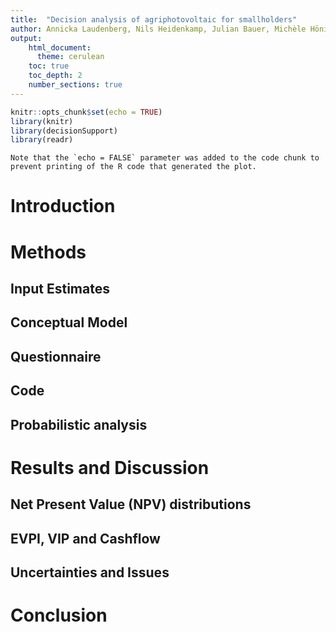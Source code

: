 ```yaml
---
title:  "Decision analysis of agriphotovoltaic for smallholders"
author: Annicka Laudenberg, Nils Heidenkamp, Julian Bauer, Michèle Hönicke
output:  
    html_document:
      theme: cerulean
    toc: true
    toc_depth: 2
    number_sections: true
---
```


```r
knitr::opts_chunk$set(echo = TRUE)
library(knitr)
library(decisionSupport)
library(readr)
```
```asis
Note that the `echo = FALSE` parameter was added to the code chunk to prevent printing of the R code that generated the plot.
```

# **Introduction**





# **Methods**

## Input Estimates
## Conceptual Model 
## Questionnaire
## Code 
## Probabilistic analysis


# **Results and Discussion**

## Net Present Value (NPV) distributions
## EVPI, VIP and Cashflow
## Uncertainties and Issues

# **Conclusion**


